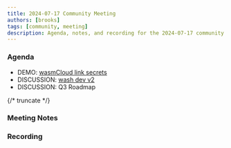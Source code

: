 ```yaml
---
title: 2024-07-17 Community Meeting
authors: [brooks]
tags: [community, meeting]
description: Agenda, notes, and recording for the 2024-07-17 community meeting
---
```



### Agenda

- DEMO: [wasmCloud link secrets](https://github.com/wasmCloud/wasmCloud/pull/2505)
- DISCUSSION: [wash dev v2](https://github.com/wasmCloud/wasmCloud/issues/2508)
- DISCUSSION: Q3 Roadmap

{/* truncate */}

### Meeting Notes

### Recording

<YouTube url="https://www.youtube.com/watch?v=sTu3fgtJkoI" />
